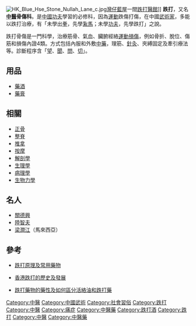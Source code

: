 {{medical}}
[[File:HK_Blue_Hse_Stone_Nullah_Lane_c.jpg|thumb]][[灣仔|灣仔]][[藍屋|藍屋]]一間[[跌打醫館|跌打醫館]]]]
'''跌打'''，又名'''[[中醫|中醫]]骨傷科'''。是[[中國功夫|中國功夫]]學習的必修科，因為[[運動|運動]]跌傷打傷，在中國[[武術家|武術家]]，多能以跌打治療，有「未學出[[拳|拳]]，先學[[紥馬|紥馬]]；未學[[功夫|功夫]]，先學跌打」之說。

跌打骨傷是一門科學，治療筋骨、氣血、臟腑經絡[[運動損傷|運動損傷]]，例如骨折、脫位、傷筋和損傷內證4類。方式包括內服和外敷[[中藥|中藥]]，理筋、[[針灸|針灸]]、夾縛固定及牽引療法等。診斷程序含「[[望診|望]]、[[聞診|聞]]、[[問診|問]]、[[切診|切]]」。

==用品==
*[[藥酒|藥酒]]
*[[藥膏|藥膏]]

== 相關 ==
* [[正骨|正骨]]
* [[整脊|整脊]]
* [[推拿|推拿]]
* [[按摩|按摩]]
* [[解剖學|解剖學]]
* [[生理學|生理學]]
* [[病理學|病理學]]
* [[生物力學|生物力學]]

==名人==
* [[關德興|關德興]]
* [[陸智夫|陸智夫]]
* [[梁潤江|梁潤江]]（馬來西亞）

== 參考 ==
* [http://www.sportsoho.com/pg/pages/view/193262 跌打原理及常用藥物] {{Wayback|url=http://www.sportsoho.com/pg/pages/view/193262 |date=20120311045733 }}

[[Category:中醫|Category:中醫]]
[[Category:中國武術|Category:中國武術]]
[[Category:社會習俗|Category:社會習俗]]

*[https://chungyuentong.com/跌打歷史/ 香港跌打的歷史及發展]

[[Category:跌打|Category:跌打]]
[[Category:中醫|Category:中醫]]
[[Category:痛症|Category:痛症]]
[[Category:中醫藥|Category:中醫藥]]

*[https://chungyuentong.com/跌打/跌打百科/跌打中藥/ 跌打藥物的藥性及如何區分活絡油和跌打藥]

[[Category:跌打酒|Category:跌打酒]]

[[Category:跌打|Category:跌打]]

[[Category:中醫|Category:中醫]]
[[Category:中醫藥|Category:中醫藥]]